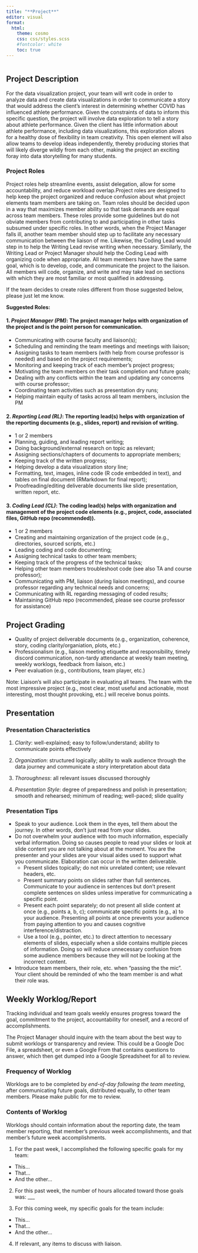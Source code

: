 ```yaml
---
title: "**Project**"
editor: visual
format:
  html:
    theme: cosmo
    css: css/styles.scss
    #fontcolor: white
    toc: true
---
```


```r

```

## **Project Description**

For the data visualization project, your team will writ code in order to analyze data and create data visualizations in order to communicate a story that would address the client's interest in determining whether COVID has influenced athlete performance. Given the constraints of data to inform this specific question, the project will involve data exploration to tell a story about athlete performance. Given the client has little information about athlete performance, including data visualizations, this exploration allows for a healthy dose of flexibility in team creativity. This open element will also allow teams to develop ideas independently, thereby producing stories that will likely diverge wildly from each other, making the project an exciting foray into data storytelling for many students.

### **Project Roles**

Project roles help streamline events, assist delegation, allow for some accountability, and reduce workload overlap.Project roles are designed to help keep the project organized and reduce confusion about what project elements team members are taking on. Team roles should be decided upon in a way that maximizes member ability so that task demands are equal across team members. These roles provide some guidelines but do not obviate members from contributing to and participating in other tasks subsumed under specific roles. In other words, when the Project Manager falls ill, another team member should step up to facilitate any necessary communication between the liaison of me. Likewise, the Coding Lead would step in to help the Writing Lead revise writing when necessary. Similarly, the Writing Lead or Project Manager should help the Coding Lead with organizing code when appropriate. All team members have have the same goal, which is to develop, code, and communicate the project to the liaison. All members will code, organize, and write and may take lead on sections with which they are most familiar or most qualified in addressing.

If the team decides to create roles different from those suggested below, please just let me know.

**Suggested Roles:**

#### 1. *Project Manager (PM)*: The project manager helps with organization of the project and is the point person for communication.

-   Communicating with course faculty and liaison(s);
-   Scheduling and reminding the team meetings and meetings with liaison;
-   Assigning tasks to team members (with help from course professor is needed) and based on the project requirements;
-   Monitoring and keeping track of each member's project progress;
-   Motivating the team members on their task completion and future goals;
-   Dealing with any conflicts within the team and updating any concerns with course professor;
-   Coordinating team activities such as presentation dry runs;
-   Helping maintain equity of tasks across all team members, inclusion the PM

#### 2. *Reporting Lead (RL)*: The reporting lead(s) helps with organization of the reporting documents (e.g., slides, report) and revision of writing.

-   1 or 2 members
-   Planning, guiding, and leading report writing;
-   Doing background/external research on topic as relevant;
-   Assigning sections/chapters of documents to appropriate members;
-   Keeping track of the written progress;
-   Helping develop a data visualization story line;
-   Formatting, text, images, inline code (R code embedded in text), and tables on final document (RMarkdown for final report);
-   Proofreading/editing deliverable documents like slide presentation, written report, etc.

#### 3. *Coding Lead (CL)*: The coding lead(s) helps with organization and management of the project code elements (e.g., project, code, associated files, GitHub repo (recommended)).

-   1 or 2 members
-   Creating and maintaining organization of the project code (e.g., directories, sourced scripts, etc.)
-   Leading coding and code documenting;
-   Assigning technical tasks to other team members;
-   Keeping track of the progress of the technical tasks;
-   Helping other team members troubleshoot code (see also TA and course professor);\
-   Communicating with PM, liaison (during liaison meetings), and course professor regarding any technical needs and concerns;
-   Communicating with RL regarding messaging of coded results;
-   Maintaining GitHub repo (recommended, please see course professor for assistance)

## **Project Grading**

-   Quality of project deliverable documents (e.g., organization, coherence, story, coding clarity/organiation, plots, etc.)
-   Professionalism (e.g., liaison meeting etiquette and responsibility, timely discord communication, non-tardy attendance at weekly team meeting, weekly worklogs, feedback from liaison, etc.)
-   Peer evaluation (e.g., contributions, team player, etc.)

Note: Liaison's will also participate in evaluating all teams. The team with the most impressive project (e.g., most clear, most useful and actionable, most interesting, most thought provoking, etc.) will receive bonus points.

## **Presentation**

### **Presentation Characteristics**

1.  *Clarity*: well-explained; easy to follow/understand; ability to communicate points effectively

2.  *Organization*: structured logically; ability to walk audience through the data journey and communicate a story interpretation about data

3.  *Thoroughness*: all relevant issues discussed thoroughly

4.  *Presentation Style*: degree of preparedness and polish in presentation; smooth and rehearsed; minimum of reading; well-paced; slide quality

### **Presentation Tips**

-   Speak to your audience. Look them in the eyes, tell them about the journey. In other words, don't just read from your slides.
-   Do not overwhelm your audience with too much information, especially verbal information. Doing so causes people to read your slides or look at slide content you are not talking about at the moment. You are the presenter and your slides are your visual aides used to support what you communicate. Elaboration can occur in the written deliverable.
    -   Present slides topically; do not mix unrelated content; use relevant headers, etc.
    -   Present summary points on slides rather than full sentences. Communicate to your audience in sentences but don't present complete sentences on slides unless imperative for communicating a specific point.
    -   Present each point separately; do not present all slide content at once (e.g., points a, b, c); communicate specific points (e.g., a) to your audience. Presenting all points at once prevents your audience from paying attention to you and causes cognitive interference/distraction.
    -   Use a tool (e.g., pointer, etc.) to direct attention to necessary elements of slides, especially when a slide contains multiple pieces of information. Doing so will reduce unnecessary confusion from some audience members because they will not be looking at the incorrect content.
-   Introduce team members, their role, etc. when "passing the the mic". Your client should be reminded of who the team member is and what their role was.


## **Weekly Worklog/Report**

Tracking individual and team goals weekly ensures progress toward the goal, commitment to the project, accountability for oneself, and a record of accomplishments.

The Project Manager should inquire with the team about the best way to submit worklogs or transparency and review. This could be a Google Doc File, a spreadsheet, or even a Google From that contains questions to answer, which then get dumped into a Google Spreadsheet for all to review. 


### **Frequency of Worklog**

Worklogs are to be completed by *end-of-day following the team meeting*, after communicating future goals, distributed equally, to other team members. Please make public for me to review.


### **Contents of Worklog**

Worklogs should contain information about the reporting date, the team member reporting, that member's previous week accomplishments, and that member's future week accomplishments. 

1. For the past week, I accomplished the following specific goals for my team:
+ This...
+ That...
+ And the other...

2. For this past week, the number of hours allocated toward those goals was: ___

3. For this coming week, my specific goals for the team include:

* This...
* That...
* And the other...

4. If relevant, any items to discuss with liaison.







